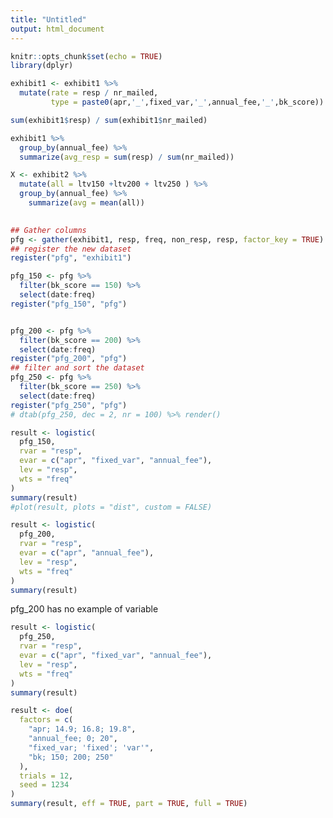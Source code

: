 ```yaml
---
title: "Untitled"
output: html_document
---
```


```r
knitr::opts_chunk$set(echo = TRUE)
library(dplyr)
```

```r
exhibit1 <- exhibit1 %>%
  mutate(rate = resp / nr_mailed,
         type = paste0(apr,'_',fixed_var,'_',annual_fee,'_',bk_score))


```

```r
sum(exhibit1$resp) / sum(exhibit1$nr_mailed)

```


```r
exhibit1 %>%
  group_by(annual_fee) %>%
  summarize(avg_resp = sum(resp) / sum(nr_mailed))
```



```r
X <- exhibit2 %>%
  mutate(all = ltv150 +ltv200 + ltv250 ) %>%
  group_by(annual_fee) %>%
    summarize(avg = mean(all))
  
```




```r

## Gather columns
pfg <- gather(exhibit1, resp, freq, non_resp, resp, factor_key = TRUE)
## register the new dataset
register("pfg", "exhibit1")
```


```r
pfg_150 <- pfg %>%
  filter(bk_score == 150) %>%
  select(date:freq)
register("pfg_150", "pfg")


pfg_200 <- pfg %>%
  filter(bk_score == 200) %>%
  select(date:freq)
register("pfg_200", "pfg")
## filter and sort the dataset
pfg_250 <- pfg %>%
  filter(bk_score == 250) %>%
  select(date:freq)
register("pfg_250", "pfg")
# dtab(pfg_250, dec = 2, nr = 100) %>% render()
```

```r
result <- logistic(
  pfg_150, 
  rvar = "resp", 
  evar = c("apr", "fixed_var", "annual_fee"), 
  lev = "resp", 
  wts = "freq"
)
summary(result)
#plot(result, plots = "dist", custom = FALSE)
```
```r
result <- logistic(
  pfg_200, 
  rvar = "resp", 
  evar = c("apr", "annual_fee"), 
  lev = "resp", 
  wts = "freq"
)
summary(result)
```


pfg_200 has no example of variable


```r
result <- logistic(
  pfg_250, 
  rvar = "resp", 
  evar = c("apr", "fixed_var", "annual_fee"), 
  lev = "resp", 
  wts = "freq"
)
summary(result)
```



```r
result <- doe(
  factors = c(
    "apr; 14.9; 16.8; 19.8", 
    "annual_fee; 0; 20", 
    "fixed_var; 'fixed'; 'var'", 
    "bk; 150; 200; 250"
  ), 
  trials = 12, 
  seed = 1234
)
summary(result, eff = TRUE, part = TRUE, full = TRUE)
```
